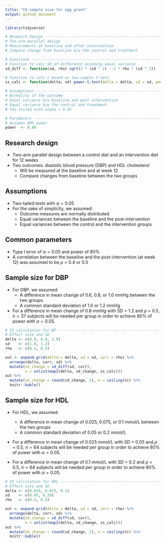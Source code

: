 ```yaml
---
title: "CH sample size for egg grant"
output: github_document
---
```


```r
library(tidyverse)

# Research Design ---------------------------------------------------------
# Two-arm parallel design
# Measurements at baseline and after intervention
# Compare change from baseline b/w the control and treatment

# Functions ---------------------------------------------------------------
# Function to calc SD of difference assuming equal variance
sd_diff <- function(sd, rho) sqrt(2 * (sd ^ 2) - 2 * rho * (sd ^ 2))

# Function to calc n based on two-sample t-test
ss_calc <- function(delta, sd) power.t.test(delta = delta, sd = sd, power = power)$n

# Assumptions -------------------------------------------------------------
# Normality of the outcome
# Equal variance b/w baseline and post-intervention
# Equal variance b/w the control and treatment
# Two-tailed with alpha = 0.05

# Parameters --------------------------------------------------------------
# Assumes 80% power
power  <- 0.80

```

## Research design

* Two-arm parallel design between a control diet and an intervention diet for 12 weeks
* Two outcomes: diastolic blood pressure (DBP) and HDL cholesterol
  * Will be measured at the baseline and at week 12
  * Compare changes from baseline between the two groups

## Assumptions

* Two-tailed tests with $\alpha = 0.05$
* For the sake of simplicity, we assumed:
  * Outcome measures are normally distributed
  * Equal variances between the baseline and the post-intervention
  * Equal variances between the control and the intervention groups

## Common parameters

* Type I error of $\alpha = 0.05$ and power of 80%
* A correlation between the baseline and the post-intervention (at week 12) was assumed to be $\rho$ = 0.4 or 0.5

## Sample size for DBP

* For DBP, we assumed:
  * A difference in mean change of 0.6, 0.8, or 1.0 mmHg between the two groups
  * A common standard deviation of 1.0 or 1.2 mmHg

* For a difference in mean change of 0.8 mmHg with SD = 1.2 and $\rho$ = 0.5, $n = 37$ subjects will be needed per group in order to achieve 80% of power with $\alpha = 0.05$.

```r
# SS calculation for BP ---------------------------------------------------
# Effect size and SD
delta <- c(0.6, 0.8, 1.0)
sd    <- c(1.0, 1.2)
rho   <- c(0.4, 0.5)

out <- expand.grid(delta = delta, sd = sd, corr = rho) %>% 
  arrange(delta, corr, sd) %>% 
  mutate(sd_change = sd_diff(sd, corr),
         n = unlist(map2(delta, sd_change, ss_calc)))
out %>% 
  mutate(sd_change = round(sd_change, 2), n = ceiling(n)) %>% 
  knitr::kable()
```

## Sample size for HDL

* For HDL, we assumed:
  * A difference in mean change of 0.025, 0.075, or 0.1 mmol/L between the two groups
  * A common standard deviation of 0.05 or 0.2 mmol/L

* For a difference in mean change of 0.025 mmol/L with SD = 0.05 and $\rho$ = 0.5, $n = 64$ subjects will be needed per group in order to achieve 80% of power with $\alpha = 0.05$.

* For a difference in mean change of 0.1 mmol/L with SD = 0.2 and $\rho$ = 0.5, $n = 64$ subjects will be needed per group in order to achieve 80% of power with $\alpha = 0.05$.

```r
# SS calculation for HDL --------------------------------------------------
# Effect size and SD
delta <- c(0.025, 0.075, 0.1)
sd    <- c(0.05, 0.20)
rho   <- c(0.4, 0.5)

out <- expand.grid(delta = delta, sd = sd, corr = rho) %>% 
  arrange(delta, corr, sd) %>% 
  mutate(sd_change = sd_diff(sd, corr),
         n = unlist(map2(delta, sd_change, ss_calc)))
out %>% 
  mutate(sd_change = round(sd_change, 2), n = ceiling(n)) %>% 
  knitr::kable()
```